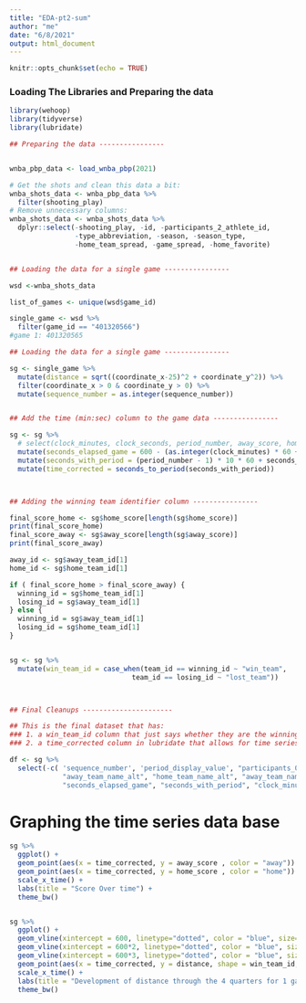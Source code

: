 ```yaml
---
title: "EDA-pt2-sum"
author: "me"
date: "6/8/2021"
output: html_document
---
```


```r
knitr::opts_chunk$set(echo = TRUE)
```



### Loading The Libraries and Preparing the data

```r

library(wehoop)
library(tidyverse)
library(lubridate)

## Preparing the data ----------------


wnba_pbp_data <- load_wnba_pbp(2021)

# Get the shots and clean this data a bit:
wnba_shots_data <- wnba_pbp_data %>%
  filter(shooting_play)
# Remove unnecessary columns:
wnba_shots_data <- wnba_shots_data %>%
  dplyr::select(-shooting_play, -id, -participants_2_athlete_id,
                -type_abbreviation, -season, -season_type, 
                -home_team_spread, -game_spread, -home_favorite)


## Loading the data for a single game ----------------

wsd <-wnba_shots_data

list_of_games <- unique(wsd$game_id)

single_game <- wsd %>% 
  filter(game_id == "401320566")
#game 1: 401320565

## Loading the data for a single game ----------------

sg <- single_game %>% 
  mutate(distance = sqrt((coordinate_x-25)^2 + coordinate_y^2)) %>% 
  filter(coordinate_x > 0 & coordinate_y > 0) %>% 
  mutate(sequence_number = as.integer(sequence_number))


## Add the time (min:sec) column to the game data ----------------

sg <- sg %>% 
  # select(clock_minutes, clock_seconds, period_number, away_score, home_score) %>% 
  mutate(seconds_elapsed_game = 600 - (as.integer(clock_minutes) * 60 + as.integer(clock_seconds))) %>% 
  mutate(seconds_with_period = (period_number - 1) * 10 * 60 + seconds_elapsed_game) %>% 
  mutate(time_corrected = seconds_to_period(seconds_with_period))



## Adding the winning team identifier column ----------------

final_score_home <- sg$home_score[length(sg$home_score)]
print(final_score_home)
final_score_away <- sg$away_score[length(sg$away_score)]
print(final_score_away)

away_id <- sg$away_team_id[1]
home_id <- sg$home_team_id[1]

if ( final_score_home > final_score_away) {
  winning_id = sg$home_team_id[1]
  losing_id = sg$away_team_id[1]
} else {
  winning_id = sg$away_team_id[1]
  losing_id = sg$home_team_id[1]
}


sg <- sg %>% 
  mutate(win_team_id = case_when(team_id == winning_id ~ "win_team",
                              team_id == losing_id ~ "lost_team"))



## Final Cleanups ----------------------

## This is the final dataset that has:
### 1. a win_team_id column that just says whether they are the winning or losing team
### 2. a time_corrected column in lubridate that allows for time series graphing. Make sure to include + scale_x_time() in graphing!

df <- sg %>% 
  select(-c( 'sequence_number', 'period_display_value', "participants_0_athlete_id", "participants_1_athlete_id", "away_team_mascot",
             "away_team_name_alt", "home_team_name_alt", "away_team_name", "home_team_mascot", "home_team_name", "lag_half", "lead_half",
             "seconds_elapsed_game", "seconds_with_period", "clock_minutes", "clock_seconds", "half", "game_play_number"))

```



# Graphing the time series data base

```r

sg %>% 
  ggplot() +
  geom_point(aes(x = time_corrected, y = away_score , color = "away")) + 
  geom_point(aes(x = time_corrected, y = home_score , color = "home")) + 
  scale_x_time() +
  labs(title = "Score Over time") + 
  theme_bw()


sg %>% 
  ggplot() + 
  geom_vline(xintercept = 600, linetype="dotted", color = "blue", size=1.5) + 
  geom_vline(xintercept = 600*2, linetype="dotted", color = "blue", size=1.5) + 
  geom_vline(xintercept = 600*3, linetype="dotted", color = "blue", size=1.5) + 
  geom_point(aes(x = time_corrected, y = distance, shape = win_team_id, size = scoring_play, color = win_team_id)) +
  scale_x_time() +
  labs(title = "Development of distance through the 4 quarters for 1 game", y = "Distance From Hoop", x = "Time") + 
  theme_bw()


```














